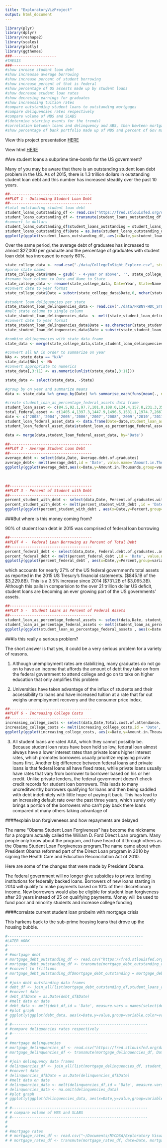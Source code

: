 ```yaml
---
title: "ExploratoryVizProject"
output: html_document
---
```

```r
library(plyr)
library(dplyr)
library(reshape2)
library(scales)
library(plotly)
library(ggthemes)
###--------------------
#THESIS
###-------------------
#show inrease student loan debt
#show increasse average borrowing 
#show increase percent of student borrowing
#show increase percent of that is federal
#show percentage of US assests made up by student loans
#show decrease student loan rates
#show decresing earnings for graduates
#show increassing tuition rates
#compare outstanding student loans to outstanding mortgages
#compare deliquencies rates respectively
#compare volume of MBS and SLABS
#(determine starting events for the trends)
#correlation between loans and delinquency and ABS, then bewteen mortgage and student over similar time frame
#show percentage of bank portfolio made up of MBS and percent of Gov made up of student loans
```

View this project presentation <a href='https://slides.com/sjstebbins/exploratory-data-visualization-project'>HERE</a>

View html <a href="http://rpubs.com/sjstebbins/ExploratoryVizProject">HERE</a>

#Are student loans a subprime time-bomb for the US government?

Many of you may be aware that there is an outstanding student loan debt problem in the US. As of 2015, there is 1.3 trillion dollars in outstanding student loan debt and this number has increased steadily over the past 10 years.

```r
##-------------------------------------
##PLOT 1 - Outsanding Student Loan Debt
##-------------------------------------
#total outstanding student loan debt
student_loans_outstanding_df <- read.csv("https://fred.stlouisfed.org/data/SLOAS.csv")
student_loans_outstanding_df <- transmute(student_loans_outstanding_df, Date=DATE, student_loans_outstanding=VALUE)
#convert to dollars
student_loans_outstanding_df$student_loans_outstanding = student_loans_outstanding_df$student_loans_outstanding * 100000
student_loans_outstanding_df$Date = as.Date(student_loans_outstanding_df$Date)
ggplotly(ggplot(student_loans_outstanding_df, aes(x=Date,y=student_loans_outstanding) ) +geom_line( color='red') + ylab("") + ggtitle("Outstanding Student Loan Debt (Dollars)") + scale_x_date(breaks = date_breaks("5 year"), labels = date_format("%Y")) + theme_fivethirtyeight()) 

```

Over the same period, the average debt of graduates has increased to almost $27,000 per graduate and the percentage of graduates with student loan debt has increased to nearly 60%.

```r
state_college_data <- read.csv("./data/CollegeInSight_Explore.csv", stringsAsFactors = FALSE)
#parse state names
state_college_data$Name = gsub(' - 4-year or above', '', state_college_data$Name)
#rename Year column to Date and Name to State
state_college_data <- rename(state_college_data, Date=Year, State=Name)
#convert date to year format
state_college_data$Date = substr(state_college_data$Date,0, nchar(state_college_data$Date) -3)

#student loan deliquencies per state
state_student_loan_delinquencies_data <- read.csv("./data/FRBNY-HDC_STLOANDEL.csv", stringsAsFactors = FALSE)
#melt state column to single column 
state_student_loan_delinquencies_data  <- melt(state_student_loan_delinquencies_data, id= 'Date', variable.name='State', value.name="Percent.student.loan.delinquences")
#convert date to year format
state_student_loan_delinquencies_data$Date = as.character(state_student_loan_delinquencies_data$Date)
state_student_loan_delinquencies_data$Date = substr(state_student_loan_delinquencies_data$Date,0, nchar(state_student_loan_delinquencies_data$Date) -6)

#combine delinquencies with state data frame
state_data <- merge(state_college_data,state_student_loan_delinquencies_data,by=c('Date','State'))

#convert all NA in order to summarize on year
NAs <- state_data == "N/A"
state_data[NAs] <- NA
#convert appropriate to numerics
state_data[,3:11] <- as.numeric(unlist(state_data[,3:11]))

state_data <- select(state_data, -State)

#group by on year and summarize means
data <- state_data %>% group_by(Date) %>% summarise_each(funs(mean(., na.rm = TRUE))) 

#create student_loan_as_percentage_federal_assets data frame
student_loan_asset <- c(84.5,92.1,97.7,101.0,108.0,124.4,157.8,231.3,356.1,495.5,613.9,731.2,845.1)
total_federal_asset <- c(1405.4,1397.3,1447.9,1496.5,1581.1,1974.7,2667.9,2883.8,2707.3,2748.3,2968.3,3065.3,3229.8)
date <- c('2003','2004','2005','2006','2007','2008','2009','2010','2011','2012','2013','2014','2015')
student_loan_federal_asset_data <- data.frame(Date=date,student_loan_asset=student_loan_asset, total_federal_asset=total_federal_asset)
student_loan_federal_asset_data$student_loan_as_percentage_federal_assets = student_loan_federal_asset_data$student_loan_asset/total_federal_asset

data <- merge(data,student_loan_federal_asset_data, by='Date')

##-------------------------------------
##PLOT 2 - Average Student Loan Debt
##-------------------------------------
average_debt <- select(data,Date, Average.debt.of.graduates)
average_debt<- melt(average_debt,id = 'Date', value.name='Amount.in.Thousands')
ggplotly(ggplot(average_debt,aes(x=Date,y=Amount.in.Thousands,group=variable,color=variable)) + geom_line()  + ggtitle('Average Student Loan Debt') + theme(legend.position="none") + theme_fivethirtyeight())
```
<br/>
```r
##-------------------------------------
##PLOT 3 - Percent of Student with Debt
##-------------------------------------
percent_student_with_debt <- select(data,Date, Percent.of.graduates.with.debt)
percent_student_with_debt <- melt(percent_student_with_debt ,id = 'Date', value.name='Percent')
ggplotly(ggplot(percent_student_with_debt , aes(x=Date,y=Percent,group=variable,color=variable)) + geom_line() + ggtitle('Percent of Students with Debt') +  theme(legend.position="none") + theme_fivethirtyeight())
```

###But where is this money coming from?

90% of student loan debt in 2015 was comprised of federal loan borrowing

```r
##-------------------------------------
##PLOT 4 -  Federal Loan Borrowing as Percent of Total Debt
##-------------------------------------
percent_federal_debt <- select(data,Date, Federal.debt.of.graduates..as.percent.of.total.debt)
percent_federal_debt <- melt(percent_federal_debt ,id = 'Date', value.name='Percent')
ggplotly(ggplot(percent_federal_debt , aes(x=Date,y=Percent,group=variable,color=variable)) + geom_line() + ggtitle('Federal Loan Borrowing as Percent of Total Debt') +  theme(legend.position="none") + theme_fivethirtyeight())
```

which accounts for nearly 27% of the US federal government's total assets as reported in the 2015 US Tresury's financial statements. ($845.1B of the $3,229.8B). This is a 3.5% increase since 2014 ($731.2B of $3,065.3B). Although this pails in comparision to the over 21 trillion dollar US deficit, student loans are becoming an ever growing part of the US governments' assets. 

```r
##-------------------------------------
##PLOT 5 -  Student Loans as Percent of Federal Assets
##-------------------------------------
student_loan_as_percentage_federal_assets <- select(data,Date, student_loan_as_percentage_federal_assets)
student_loan_as_percentage_federal_assets <- melt(student_loan_as_percentage_federal_assets ,id = 'Date', value.name='Percent')
ggplotly(ggplot(student_loan_as_percentage_federal_assets , aes(x=Date,y=Percent,group=variable,color=variable)) + geom_line() + ggtitle('Student Loans as Percent of Federal Assets') +  theme(legend.position="none") + theme_fivethirtyeight())
```

###Is this really a serious problem? 

The short answer is that yes, it could be a very serious problem for a variety of reasons.

  1) Although unemployment rates are stabilizing, many graduates do not go on to have an income that affords the amount of debt they take on from the federal government to attend college and go on to take on higher education that only amplifies this problem
  
  2) Universities have taken advantage of the influx of students and their accessibility to loans and have increased tuition at a rate that far out weighs unemployment recovery and the consumer price index. 
  
```r
##-------------------------------------
##PLOT 6 - Increasing College Costs
##-------------------------------------
increasing_college_costs <- select(data,Date,Total.cost.of.attendance..on.campus.)
increasing_college_costs <- melt(increasing_college_costs,id = 'Date', value.name='Amount.in.Thousands')
ggplotly(ggplot(increasing_college_costs, aes(x=Date,y=Amount.in.Thousands,group=variable,color=variable)) + geom_line() + ggtitle('Average College Costs') + theme(legend.position="none") + theme_fivethirtyeight())
```
  
  3) All student loans are rated AAA, which they cannot possibly be. Because student loan rates have been held so low, federal loan almost always have a lower interest rates than private loans higher interest rates, which promotes borrowers usually prioritize repaying private loans first. Another big difference between federal loans and private loans is that federal loans all have fixed rates, while private loans usually have rates that vary from borrower to borrower based on his or her credit. Unlike private lenders, the federal government doesn’t check credit records for student loan borrowers. This leads to many uncreditworthy borrowers qualifying for loans and then being saddled with debt indefinitely with little hope of paying it back. This has lead to an increasing default rate over the past three years, which surely only brings a portion of the borrowers who can't pay back there loans compared ot many others taking advantage of 
  
  
  
####explain laon forgiveneess and how repayments are delayed

The name “Obama Student Loan Forgiveness” has become the nickname for a program actually called the William D. Ford Direct Loan program. Many people only know about the program, and have heard of it through others as the Obama Student Loan Forgiveness program.The name came about when President Obama reformed part of the Direct Loan program in 2010 by signing the Health Care and Education Reconciliation Act of 2010.

Here are some of the changes that were made by President Obama.

The federal government will no longer give subsidies to private lending institutions for federally backed loans.
Borrowers of new loans starting in 2014 will qualify to make payments based on 10% of their discretionary income.
New borrowers would also be eligible for student loan forgiveness after 20 years instead of 25 on qualifying payments.
Money will be used to fund poor and minority students and increase college funding

####correlate current student loan probelm with mortgage crisis

 This harkens back to the sub-prime housing loans that drove up the housing bubble.

```r
#-------------------------------------------------------------
#LATER WORK
#-------------------------------------------------------------
# 
# #mortgage debt
# mortgage_debt_outstanding_df <- read.csv("https://fred.stlouisfed.org/data/MDOAH.csv", stringsAsFactors = FALSE)
# mortgage_debt_outstanding_df <- transmute(mortgage_debt_outstanding_df, Date=DATE, mortgage_debt_outstanding=as.numeric(VALUE))
# #convert to trillions
# mortgage_debt_outstanding_df$mortgage_debt_outstanding = mortgage_debt_outstanding_df$mortgage_debt_outstanding * 100
# 
# #join debt outstanding data frames
# debt_df <- join_all(list(mortgage_debt_outstanding_df,student_loans_outstanding_data), by='Date', type = "full")
# #convert date
# debt_df$Date = as.Date(debt_df$Date)
# #melt data on date
# debt_data <- melt(debt_df,id = 'Date', measure.vars = names(select(debt_df, -Date)))
# #plot graph
# ggplotly(ggplot(debt_data, aes(x=Date,y=value,group=variable,color=variable)) + geom_line() + facet_wrap(~variable, scales = "free"))
#   
# #-------------------------------------------------------------
# #compare deliquencies rates respectively
# #-------------------------------------------------------------
# 
# #mortgage delinquencies
# mortgage_delinquencies_df <- read.csv("https://fred.stlouisfed.org/data/DRSFRMACBS.csv")
# mortgage_delinquencies_df <- transmute(mortgage_delinquencies_df, Date=DATE, mortgage_delinquencies=VALUE)
# 
# #join delinquency data frames
# delinquencies_df <- join_all(list(mortgage_delinquencies_df, student_loan_delinquencies_data), by='Date', type = "full")
# #convert date
# delinquencies_df$Date = as.Date(delinquencies_df$Date)
# #melt data on date
# delinquencies_data <- melt(delinquencies_df,id = 'Date', measure.vars = names(select(delinquencies_df, -Date)))
# delinquencies_data <- na.omit(delinquencies_data)
# #plot graph
# ggplotly(ggplot(delinquencies_data, aes(x=Date,y=value,group=variable,color=variable) ) + geom_line() + scale_x_date(breaks = date_breaks("5 year"), labels = date_format("%Y")))
# 
# #-------------------------------------------------------------
# # compare volume of MBS and SLABS
# #-------------------------------------------------------------
# 
# 
# #mortgage rates
# # mortgage_rates_df <- read.csv("~/Documents/NYCDSA/Exploratory Visualization Project/FMAC-MORTG.csv")
# # mortgage_rates_df <- transmute(mortgage_rates_df, date=Date, mortgage_rates=Value)
```





 


